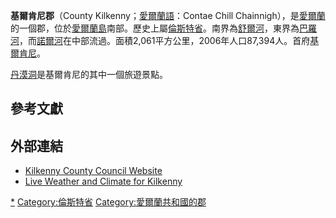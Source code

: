 {{Unreferenced|time=2018-09-08T14:20:47+00:00}}
{{Link style|time=2015-12-11T09:21:05+00:00}}
{{Infobox settlement
|name                   = 基爾肯尼郡
|other_name             = <small>''Contae Chill Chainnigh''</small>
|image_shield           = County Kilkenny arms.svg
|image_map              = Island_of_Ireland_location_map_Kilkenny.svg
|area_total_km2         = 2072
|area_rank              = [[:en:List_of_Irish_counties_by_area|16th]]
|seat_type              = [[郡治|郡治]]
|seat                   = [[Kilkenny|Kilkenny]]
|blank_name_sec1        = {{tsl|en|Vehicle registration plates of Ireland|愛爾蘭車輛牌照|車輛牌照}}
|blank_info_sec1        = KK
|population_total       = 95419
|population_rank        = [[:en:List_of_Irish_counties_by_population|21st]]
|population_as_of       = 2011
|government_type        = [[:en:Kilkenny_County_Council|郡議會]]
|subdivision_type3      = 下議院
|subdivision_name3      = [[:en:Carlow–Kilkenny_(Dáil_Éireann_constituency)|卡洛-基爾肯尼]]
|subdivision_type4      = 歐盟議會
|subdivision_name4      = [[:en:East_(European_Parliament_constituency)|東]]
|subdivision_type       = [[主權國家|國家]]
|subdivision_name       = [[愛爾蘭共和國|愛爾蘭]]
|subdivision_type1      = [[愛爾蘭省份|省份]]
|subdivision_name1      = [[倫斯特省|倫斯特]]
|website                = {{URL|www.kilkennycoco.ie}}
}}
'''基爾肯尼郡'''（County Kilkenny；[[愛爾蘭語|愛爾蘭語]]：Contae Chill Chainnigh），是[[愛爾蘭共和國|愛爾蘭]]的一個郡，位於[[愛爾蘭島|愛爾蘭島]]南部。歷史上屬[[倫斯特省|倫斯特省]]。南界為[[舒爾河|舒爾河]]，東界為[[巴羅河|巴羅河]]，而[[諾爾河|諾爾河]]在中部流過。面積2,061平方公里，2006年人口87,394人。首府[[基爾肯尼|基爾肯尼]]。

[[丹漠洞|丹漠洞]]是基爾肯尼的其中一個旅遊景點。

== 參考文獻==
{{Refbegin}}

==外部連結==
*[http://www.kilkennycoco.ie/ Kilkenny County Council Website] {{Wayback|url=http://www.kilkennycoco.ie/ |date=20060813111358 }}
*[https://web.archive.org/web/20130716183047/http://www.kilkenyweather.com/ Live Weather and Climate for Kilkenny]
{{愛爾蘭行政區劃}}
{{DEFAULTSORT:Kilkenny}}
[[Category:基爾肯尼郡|*]]
[[Category:倫斯特省|Category:倫斯特省]]
[[Category:愛爾蘭共和國的郡|Category:愛爾蘭共和國的郡]]